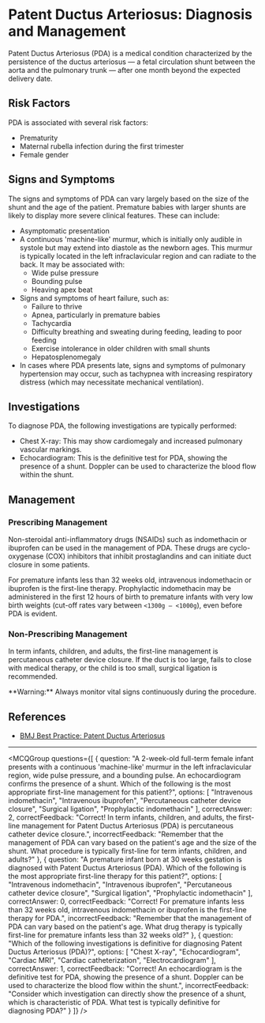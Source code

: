 
# Patent Ductus Arteriosus: Diagnosis and Management

Patent Ductus Arteriosus (PDA) is a medical condition characterized by the persistence of the ductus arteriosus — a fetal circulation shunt between the aorta and the pulmonary trunk — after one month beyond the expected delivery date.

## Risk Factors

PDA is associated with several risk factors:

- Prematurity
- Maternal rubella infection during the first trimester
- Female gender

## Signs and Symptoms

The signs and symptoms of PDA can vary largely based on the size of the shunt and the age of the patient. Premature babies with larger shunts are likely to display more severe clinical features. These can include:

- Asymptomatic presentation
- A continuous 'machine-like' murmur, which is initially only audible in systole but may extend into diastole as the newborn ages. This murmur is typically located in the left infraclavicular region and can radiate to the back. It may be associated with:
  - Wide pulse pressure
  - Bounding pulse
  - Heaving apex beat
- Signs and symptoms of heart failure, such as:
  - Failure to thrive
  - Apnea, particularly in premature babies
  - Tachycardia
  - Difficulty breathing and sweating during feeding, leading to poor feeding
  - Exercise intolerance in older children with small shunts
  - Hepatosplenomegaly
- In cases where PDA presents late, signs and symptoms of pulmonary hypertension may occur, such as tachypnea with increasing respiratory distress (which may necessitate mechanical ventilation).

## Investigations

To diagnose PDA, the following investigations are typically performed:

- Chest X-ray: This may show cardiomegaly and increased pulmonary vascular markings.
- Echocardiogram: This is the definitive test for PDA, showing the presence of a shunt. Doppler can be used to characterize the blood flow within the shunt.

## Management

### Prescribing Management

Non-steroidal anti-inflammatory drugs (NSAIDs) such as indomethacin or ibuprofen can be used in the management of PDA. These drugs are cyclo-oxygenase (COX) inhibitors that inhibit prostaglandins and can initiate duct closure in some patients.

For premature infants less than 32 weeks old, intravenous indomethacin or ibuprofen is the first-line therapy. Prophylactic indomethacin may be administered in the first 12 hours of birth to premature infants with very low birth weights (cut-off rates vary between `<1300g – <1000g`), even before PDA is evident.

### Non-Prescribing Management

In term infants, children, and adults, the first-line management is percutaneous catheter device closure. If the duct is too large, fails to close with medical therapy, or the child is too small, surgical ligation is recommended.

<Callout emoji="⚠️">
**Warning:** Always monitor vital signs continuously during the procedure.
</Callout>

## References

- [BMJ Best Practice: Patent Ductus Arteriosus](https://bestpractice.bmj.com/topics/en-gb/766/pdf/766/Patent%20ductus%20arteriosus.pdf)

---

<MCQGroup questions={[
     {
       question: "A 2-week-old full-term female infant presents with a continuous 'machine-like' murmur in the left infraclavicular region, wide pulse pressure, and a bounding pulse. An echocardiogram confirms the presence of a shunt. Which of the following is the most appropriate first-line management for this patient?",
       options: [
         "Intravenous indomethacin",
         "Intravenous ibuprofen",
         "Percutaneous catheter device closure",
         "Surgical ligation",
         "Prophylactic indomethacin"
       ],
       correctAnswer: 2,
       correctFeedback: "Correct! In term infants, children, and adults, the first-line management for Patent Ductus Arteriosus (PDA) is percutaneous catheter device closure.",
       incorrectFeedback: "Remember that the management of PDA can vary based on the patient's age and the size of the shunt. What procedure is typically first-line for term infants, children, and adults?"
     },
     {
       question: "A premature infant born at 30 weeks gestation is diagnosed with Patent Ductus Arteriosus (PDA). Which of the following is the most appropriate first-line therapy for this patient?",
       options: [
         "Intravenous indomethacin",
         "Intravenous ibuprofen",
         "Percutaneous catheter device closure",
         "Surgical ligation",
         "Prophylactic indomethacin"
       ],
       correctAnswer: 0,
       correctFeedback: "Correct! For premature infants less than 32 weeks old, intravenous indomethacin or ibuprofen is the first-line therapy for PDA.",
       incorrectFeedback: "Remember that the management of PDA can vary based on the patient's age. What drug therapy is typically first-line for premature infants less than 32 weeks old?"
     },
     {
       question: "Which of the following investigations is definitive for diagnosing Patent Ductus Arteriosus (PDA)?",
       options: [
         "Chest X-ray",
         "Echocardiogram",
         "Cardiac MRI",
         "Cardiac catheterization",
         "Electrocardiogram"
       ],
       correctAnswer: 1,
       correctFeedback: "Correct! An echocardiogram is the definitive test for PDA, showing the presence of a shunt. Doppler can be used to characterize the blood flow within the shunt.",
       incorrectFeedback: "Consider which investigation can directly show the presence of a shunt, which is characteristic of PDA. What test is typically definitive for diagnosing PDA?"
     }
   ]} />